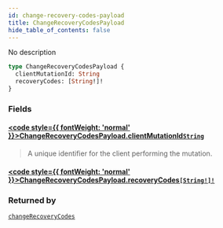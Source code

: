 ```yaml
---
id: change-recovery-codes-payload
title: ChangeRecoveryCodesPayload
hide_table_of_contents: false
---
```








No description

```graphql
type ChangeRecoveryCodesPayload {
  clientMutationId: String
  recoveryCodes: [String!]!
}
```


### Fields

#### [<code style={{ fontWeight: 'normal' }}>ChangeRecoveryCodesPayload.<b>clientMutationId</b></code>](#)<Bullet />[`String`](/gql-api/scalars/string) <Badge class="secondary" text="scalar"/>
> A unique identifier for the client performing the mutation.
> 

#### [<code style={{ fontWeight: 'normal' }}>ChangeRecoveryCodesPayload.<b>recoveryCodes</b></code>](#)<Bullet />[`[String!]!`](/gql-api/scalars/string) <Badge class="secondary" text="non-null"/> <Badge class="secondary" text="scalar"/>
> 
> 



### Returned by

[`changeRecoveryCodes`](/gql-api/mutations/change-recovery-codes)  <Badge className="secondary" text="mutation"/>



